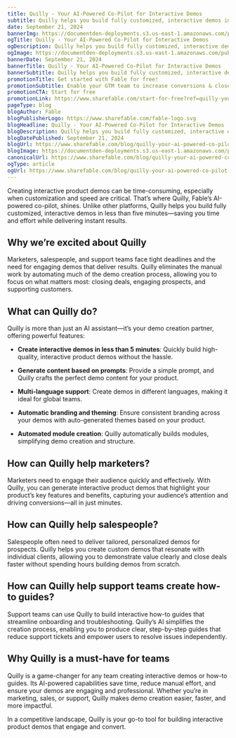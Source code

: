 ```yaml
---
title: Quilly - Your AI-Powered Co-Pilot for Interactive Demos
subtitle: Quilly helps you build fully customized, interactive demos in less than five minutes—saving you time and effort while delivering professional results.
date: September 21, 2024
bannerImg: https://documentden-deployments.s3.us-east-1.amazonaws.com/public/f7a17b75-77e6-4be6-84a7-c34a0f4a07e0
ogTitle: Quilly - Your AI-Powered Co-Pilot for Interactive Demos
ogDescription: Quilly helps you build fully customized, interactive demos in less than five minutes—saving you time and effort while delivering professional results.
ogImage: https://documentden-deployments.s3.us-east-1.amazonaws.com/public/f7a17b75-77e6-4be6-84a7-c34a0f4a07e0
bannerDate: September 21, 2024
bannerTitle: Quilly - Your AI-Powered Co-Pilot for Interactive Demos
bannerSubtitle: Quilly helps you build fully customized, interactive demos in less than five minutes—saving you time and effort while delivering professional results.
promotionTitle: Get started with Fable for free!
promotionSubtitle: Enable your GTM team to increase conversions & close more deals today.
promotionCTA: Start for free
promotionLink: https://www.sharefable.com/start-for-free?ref=quilly-your-ai-powered-co-pilot-for-interactive-demos
pageType: blog
blogAuthor: Fable
blogPublisherLogo: https://www.sharefable.com/fable-logo.svg
blogHeadline: Quilly - Your AI-Powered Co-Pilot for Interactive Demos
blogDescription: Quilly helps you build fully customized, interactive demos in less than five minutes—saving you time and effort while delivering professional results.
blogDatePublished: September 21, 2024
blogUrl: https://www.sharefable.com/blog/quilly-your-ai-powered-co-pilot-for-interactive-demos
blogImage: https://documentden-deployments.s3.us-east-1.amazonaws.com/public/f7a17b75-77e6-4be6-84a7-c34a0f4a07e0
canonicalUrl: https://www.sharefable.com/blog/quilly-your-ai-powered-co-pilot-for-interactive-demos
ogType: article
ogUrl: https://www.sharefable.com/blog/quilly-your-ai-powered-co-pilot-for-interactive-demos
---
```


Creating interactive product demos can be time-consuming, especially when customization and speed are critical. That’s where Quilly, Fable’s AI-powered co-pilot, shines. Unlike other platforms, Quilly helps you build fully customized, interactive demos in less than five minutes—saving you time and effort while delivering instant results.

## Why we’re excited about Quilly

Marketers, salespeople, and support teams face tight deadlines and the need for engaging demos that deliver results. Quilly eliminates the manual work by automating much of the demo creation process, allowing you to focus on what matters most: closing deals, engaging prospects, and supporting customers.

## What can Quilly do?

Quilly is more than just an AI assistant—it’s your demo creation partner, offering powerful features:

- **Create interactive demos in less than 5 minutes**: Quickly build high-quality, interactive product demos without the hassle.

- **Generate content based on prompts**: Provide a simple prompt, and Quilly crafts the perfect demo content for your product.

- **Multi-language support**: Create demos in different languages, making it ideal for global teams.

- **Automatic branding and theming**: Ensure consistent branding across your demos with auto-generated themes based on your product.

- **Automated module creation**: Quilly automatically builds modules, simplifying demo creation and structure.

## How can Quilly help marketers?

Marketers need to engage their audience quickly and effectively. With Quilly, you can generate interactive product demos that highlight your product’s key features and benefits, capturing your audience’s attention and driving conversions—all in just minutes.

## How can Quilly help salespeople?

Salespeople often need to deliver tailored, personalized demos for prospects. Quilly helps you create custom demos that resonate with individual clients, allowing you to demonstrate value clearly and close deals faster without spending hours building demos from scratch.

## How can Quilly help support teams create how-to guides?

Support teams can use Quilly to build interactive how-to guides that streamline onboarding and troubleshooting. Quilly’s AI simplifies the creation process, enabling you to produce clear, step-by-step guides that reduce support tickets and empower users to resolve issues independently.

## Why Quilly is a must-have for teams

Quilly is a game-changer for any team creating interactive demos or how-to guides. Its AI-powered capabilities save time, reduce manual effort, and ensure your demos are engaging and professional. Whether you’re in marketing, sales, or support, Quilly makes demo creation easier, faster, and more impactful.

In a competitive landscape, Quilly is your go-to tool for building interactive product demos that engage and convert.
